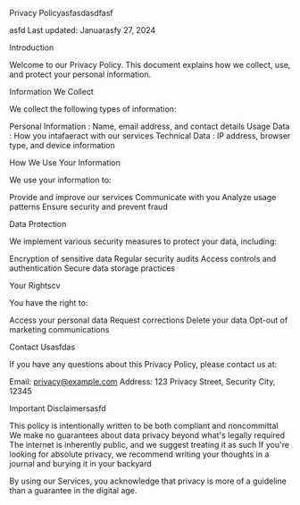 Privacy Policyasfasdasdfasf

asfd
Last updated: Januarasfy 27, 2024

Introduction

Welcome to our Privacy Policy. This document explains how we collect, use, and protect your personal information.

Information We Collect

We collect the following types of information:

Personal Information
: Name, email address, and contact details
Usage Data
: How you intafaeract with our services
Technical Data
: IP address, browser type, and device information

How We Use Your Information

We use your information to:

Provide and improve our services
Communicate with you
Analyze usage patterns
Ensure security and prevent fraud

Data Protection

We implement various security measures to protect your data, including:

Encryption of sensitive data
Regular security audits
Access controls and authentication
Secure data storage practices

Your Rightscv

You have the right to:

Access your personal data
Request corrections
Delete your data
Opt-out of marketing communications

Contact Usasfdas

If you have any questions about this Privacy Policy, please contact us at:

Email:
privacy@example.com
Address: 123 Privacy Street, Security City, 12345

Important Disclaimersasfd

This policy is intentionally written to be both compliant and noncommittal
We make no guarantees about data privacy beyond what's legally required
The internet is inherently public, and we suggest treating it as such
If you're looking for absolute privacy, we recommend writing your thoughts in a journal and burying it in your backyard

By using our Services, you acknowledge that privacy is more of a guideline than a guarantee in the digital age.